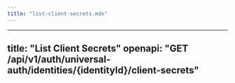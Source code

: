 ```yaml
---
title: "list-client-secrets.mdx"
---
```


---
title: "List Client Secrets"
openapi: "GET /api/v1/auth/universal-auth/identities/{identityId}/client-secrets"
---